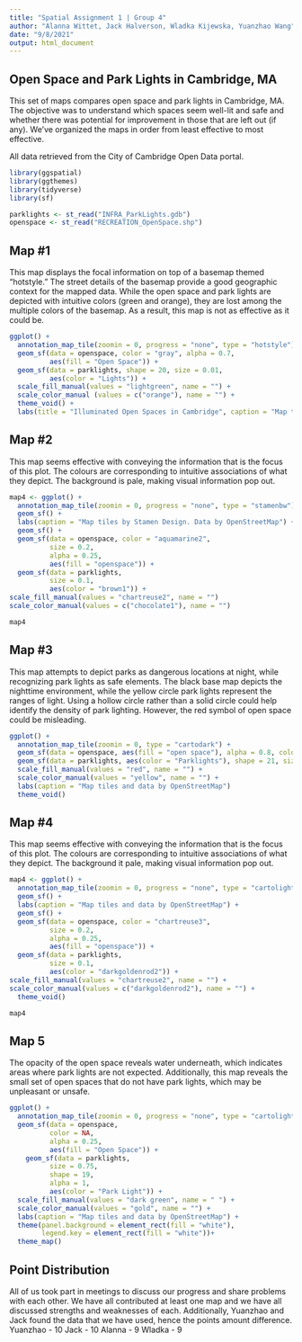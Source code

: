 ```yaml
---
title: "Spatial Assignment 1 | Group 4"
author: "Alanna Wittet, Jack Halverson, Wladka Kijewska, Yuanzhao Wang"
date: "9/8/2021"
output: html_document
---
```


## Open Space and Park Lights in Cambridge, MA

This set of maps compares open space and park lights in Cambridge, MA. The objective was to understand which spaces seem well-lit and safe and whether there was potential for improvement in those that are left out (if any). We've organized the maps in order from least effective to most effective.

All data retrieved from the City of Cambridge Open Data portal.

```r
library(ggspatial)
library(ggthemes)
library(tidyverse)
library(sf)
```

```r
parklights <- st_read("INFRA_ParkLights.gdb")
openspace <- st_read("RECREATION_OpenSpace.shp")
```

## Map #1
This map displays the focal information on top of a basemap themed "hotstyle." The street details of the basemap provide a good geographic context for the mapped data. While the open space and park lights are depicted with intuitive colors (green and orange), they are lost among the multiple colors of the basemap. As a result, this map is not as effective as it could be. 

```r
ggplot() + 
  annotation_map_tile(zoomin = 0, progress = "none", type = "hotstyle")  +
  geom_sf(data = openspace, color = "gray", alpha = 0.7,
          aes(fill = "Open Space")) +
  geom_sf(data = parklights, shape = 20, size = 0.01,
          aes(color = "Lights")) +
  scale_fill_manual(values = "lightgreen", name = "") +
  scale_color_manual (values = c("orange"), name = "") +
  theme_void() +
  labs(title = "Illuminated Open Spaces in Cambridge", caption = "Map tiles and data by OpenStreetMap")
```

## Map #2
This map seems effective with conveying the information that is the focus of this plot. The colours are corresponding to intuitive associations of what they depict. The background is pale, making visual information pop out.



```r
map4 <- ggplot() +
  annotation_map_tile(zoomin = 0, progress = "none", type = "stamenbw")  +
  geom_sf() +
  labs(caption = "Map tiles by Stamen Design. Data by OpenStreetMap") +
  geom_sf() +
  geom_sf(data = openspace, color = "aquamarine2",
          size = 0.2,
          alpha = 0.25,
          aes(fill = "openspace")) +
  geom_sf(data = parklights,
          size = 0.1,
          aes(color = "brown1")) +
scale_fill_manual(values = "chartreuse2", name = "")
scale_color_manual(values = c("chocolate1"), name = "")

map4
```

## Map #3
This map attempts to depict parks as dangerous locations at night, while recognizing park lights as safe elements. The black base map depicts the nighttime environment, while the yellow circle park lights represent the ranges of light. Using a hollow circle rather than a solid circle could help identify the density of park lighting. However, the red symbol of open space could be misleading.

```r
ggplot() +
  annotation_map_tile(zoomin = 0, type = "cartodark") +
  geom_sf(data = openspace, aes(fill = "open space"), alpha = 0.8, color = NA) +
  geom_sf(data = parklights, aes(color = "Parklights"), shape = 21, size = 5, alpha = 0.5) +
  scale_fill_manual(values = "red", name = "") +
  scale_color_manual(values = "yellow", name = "") +
  labs(caption = "Map tiles and data by OpenStreetMap")
  theme_void()
```

## Map #4
This map seems effective with conveying the information that is the focus of this plot. The colours are corresponding to intuitive associations of what they depict. The background it pale, making visual information pop out.

```r
map4 <- ggplot() +
  annotation_map_tile(zoomin = 0, progress = "none", type = "cartolight")  +
  geom_sf() +
  labs(caption = "Map tiles and data by OpenStreetMap") +
  geom_sf() +
  geom_sf(data = openspace, color = "chartreuse3",
          size = 0.2,
          alpha = 0.25,
          aes(fill = "openspace")) +
  geom_sf(data = parklights,
          size = 0.1,
          aes(color = "darkgoldenrod2")) +
scale_fill_manual(values = "chartreuse2", name = "") +
scale_color_manual(values = c("darkgoldenrod2"), name = "") +
  theme_void()

map4
```

## Map 5
The opacity of the open space reveals water underneath, which indicates areas where park lights are not expected. Additionally, this map reveals the small set of open spaces that do not have park lights, which may be unpleasant or unsafe.


```r
ggplot() +
  annotation_map_tile(zoomin = 0, progress = "none", type = "cartolight") +
  geom_sf(data = openspace,
          color = NA,
          alpha = 0.25,
          aes(fill = "Open Space")) +
    geom_sf(data = parklights,
          size = 0.75,      
          shape = 19,
          alpha = 1,
          aes(color = "Park Light")) +
  scale_fill_manual(values = "dark green", name = " ") +
  scale_color_manual(values = "gold", name = "") +
  labs(caption = "Map tiles and data by OpenStreetMap") +
  theme(panel.background = element_rect(fill = "white"),
        legend.key = element_rect(fill = "white"))+
  theme_map() 

```

## Point Distribution
All of us took part in meetings to discuss our progress and share problems with each other. We have all contributed at least one map and we have all discussed strengths and weaknesses of each. Additionally, Yuanzhao and Jack found the data that we have used, hence the points amount difference.
  Yuanzhao - 10
  Jack - 10
  Alanna - 9
  Wladka - 9